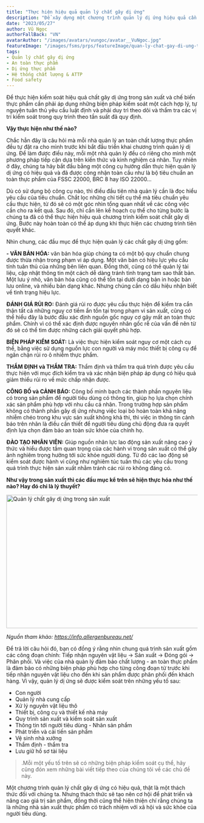 ```yaml
---
title: "Thực hiện hiệu quả quản lý chất gây dị ứng" 
description: "Để xây dựng một chương trình quản lý dị ứng hiệu quả cần thực hiện đánh giá rủi ro và đưa ra các biện pháp kiểm soát phù hợp với đầu ra của quá trình đánh giá. Nhìn chung quản lý dị ứng sẽ được kiểm soát trên các yếu tố: Con người, nhà cung cấp, nguyên vật liệu, máy móc - thiết bị, sản xuất, công bố ghi nhãn, phát triển sản phẩm, vệ sinh và thẩm tra. Tất cả những hoạt động thực hiện quản lý yêu cầu văn bản hóa và lưu giữ hồ sơ theo dõi."
date: "2023/05/27"
author: Vũ Ngọc 
authorFallBack: "VN"
avatarAuthor: "/images/avatars/vungoc/avatar__VuNgoc.jpg"
featureImage: "/images/fsms/prps/featureImage/quan-ly-chat-gay-di-ung-trong-san-xuat.jpg"
tags: 
- Quản lý chất gây dị ứng 
- An toàn thực phẩm 
- Dị ứng thực phẩm 
- Hệ thống chất lượng & ATTP  
- Food safety 
---
```


Để thực hiện kiểm soát hiệu quả chất gây dị ứng trong sản xuất và chế biến thực phẩm cần phải áp dụng những biện pháp kiểm soát một cách hợp lý, tự nguyện tuân thủ yêu cầu luật định và phải duy trì theo dõi và thẩm tra các vị trí kiểm soát trong quy trình theo tần suất đã quy định.

**Vậy thực hiện như thế nào?** 

Chắc hẳn đây là câu hỏi mà mỗi nhà quản lý an toàn chất lượng thực phẩm đều tự đặt ra cho mình trước khi bắt đầu triển khai chương trình quản lý dị ứng. Để làm được điều này, mỗi một nhà quản lý đều có riêng cho mình một phương pháp tiếp cận dựa trên kiến thức và kinh nghiệm cá nhân. Tuy nhiên ở đây, chúng ta hãy bắt đầu bằng một công cụ hướng dẫn thực hiện quản lý dị ứng có hiệu quả và đã được công nhận toàn cầu như là bộ tiêu chuẩn an toàn thực phẩm của FSSC 22000, BRC 8 hay ISO 22000...

Dù có sử dụng bộ công cụ nào, thì điều đầu tiên nhà quản lý cần là đọc hiểu yêu cầu của tiêu chuẩn. Chắt lọc những chi tiết cụ thể mà tiêu chuẩn yêu cầu thực hiện, từ đó sẽ có một góc nhìn tổng quan nhất về các công việc cần cho ra kết quả. Sau đó, chỉ cần lên kế hoạch cụ thể cho từng bước là chúng ta đã có thể thực hiện hiệu quả chương trình kiểm soát chất gây dị ứng. Bước này hoàn toàn có thể áp dụng khi thực hiện các chương trình tiên quyết khác.  

Nhìn chung, các đầu mục để thực hiện quản lý các chất gây dị ứng gồm:

**- VĂN BẢN HÓA:** văn bản hóa giúp chúng ta có một bộ quy chuẩn chung được thừa nhận trong phạm vi áp dụng. Một văn bản có hiệu lực yêu cầu tính tuân thủ của những bên liên quan. Đồng thời, cũng có thể quản lý tài liệu, cập nhật thông tin một cách dễ dàng tránh tình trạng tam sao thất bản. Một lưu ý nhỏ, văn bản hóa cũng có thể tồn tại dưới dạng bản in hoặc bản lưu online, và nhiều bản dạng khác. Nhưng chúng cần có dấu hiệu nhận biết về tình trạng hiệu lực.

**ĐÁNH GIÁ RỦI RO:** Đánh giá rủi ro được yêu cầu thực hiện để kiểm tra cẩn thận tất cả những nguy cơ tiềm ẩn tồn tại trong phạm vi sản xuất, cũng có thể hiểu đây là bước đầu xác định nguồn gốc nguy cơ gây mất an toàn thực phẩm. Chính vì có thể xác định được nguyên nhân gốc rễ của vấn đề nên từ đó sẽ có thể tìm được những cách giải quyết phù hợp.

**BIỆN PHÁP KIỂM SOÁT:** Là việc thực hiện kiểm soát nguy cơ một cách cụ thể, bằng việc sử dụng nguồn lực con người và máy móc thiết bị công cụ để ngăn chặn rủi ro ô nhiễm thực phẩm.

**THẨM ĐỊNH và THẨM TRA:** Thẩm định và thẩm tra quá trình được yêu cầu thực hiện với mục đích kiểm tra và xác nhận biện pháp áp dụng có hiệu quả giảm thiểu rủi ro về mức chấp nhận được.

**CÔNG BỐ và CẢNH BÁO:** Công bố minh bạch các thành phần nguyên liệu có trong sản phẩm để người tiêu dùng có thông tin, giúp họ lựa chọn chính xác sản phẩm phù hợp với nhu cầu cá nhân. Trong trường hợp sản phẩm không có thành phần gây dị ứng nhưng việc loại bỏ hoàn toàn khả năng nhiễm chéo trong khu vực sản xuất không khả thi, thì việc in thông tin cảnh báo trên nhãn là điều cần thiết để người tiêu dùng chủ động đưa ra quyết định lựa chọn đảm bảo an toàn sức khỏe của chính họ.

**ĐÀO TẠO NHÂN VIÊN:** Giúp nguồn nhân lực lao động sản xuất nâng cao ý thức và hiểu được tầm quan trọng của các hành vi trong sản xuất có thể gây ảnh nghiêm trọng hưởng tới sức khỏe người dùng. Từ đó các lao động sẽ kiểm soát được hành vi cũng như nghiêm túc tuân thủ các yêu cầu trong quá trình thực hiện sản xuất nhằm tránh các rủi ro không đáng có.

**Như vậy trong sản xuất thì các đầu mục kể trên sẽ hiện thực hóa như thế nào? Hay đó chỉ là lý thuyết?**

<DivCenter>
<Image src="/images/fsms/prps/featureImage/quan-ly-chat-gay-di-ung-trong-san-xuat.jpg" 
width="800" 
height="350" 
alt="Quản lý chất gây dị ứng trong sản xuất" 
className="rounded-lg !mb-0"/>
</DivCenter>

<DivRight> <i>Nguồn tham khảo: https://info.allergenbureau.net/</i> </DivRight>

Để trả lời câu hỏi đó, bạn có đồng ý rằng nhìn chung quá trình sản xuất gồm các công đoạn chính: Tiếp nhận nguyên vật liệu -> Sản xuất -> Đóng gói -> Phân phối. Và việc của nhà quản lý đảm bảo chất lượng - an toàn thực phẩm là đảm bảo có những biện pháp phù hợp cho từng công đoạn từ trước khi tiếp nhận nguyên vật liệu cho đến khi sản phẩm được phân phối đến khách hàng. Vì vậy, quản lý dị ứng sẽ được kiểm soát trên những yếu tố sau:
- Con người
- Quản lý nhà cung cấp
- Xử lý nguyên vật liệu thô
- Thiết bị, công cụ và thiết kế nhà máy
- Quy trình sản xuất và kiểm soát sản xuất
- Thông tin tới người tiêu dùng - Nhãn sản phẩm
- Phát triển và cải tiến sản phẩm
- Vệ sinh nhà xưởng
- Thẩm định - thẩm tra
- Lưu giữ hồ sơ tài liệu

> .Mỗi một yếu tố trên sẽ có những biện pháp kiểm soát cụ thể, hãy cũng đón xem những bài viết tiếp theo của chúng tôi về các chủ đề này.

Một chương trình quản lý chất gây dị ứng có hiệu quả, thật là một thách thức đối với chúng ta. Nhưng thách thức sẽ tạo nên cơ hội để phát triển và nâng cao giá trị sản phẩm, đồng thời cũng thể hiện thiện chí rằng chúng ta là những nhà sản xuất thực phẩm có trách nhiệm với xã hội và sức khỏe của người tiêu dùng.
